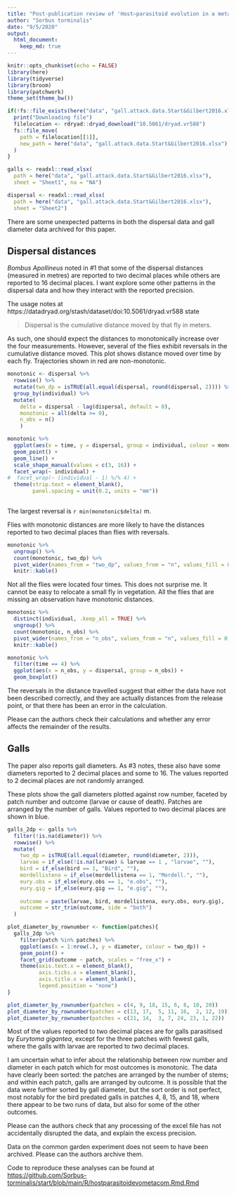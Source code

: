 ```yaml
---
title: "Post-publication review of 'Host–parasitoid evolution in a metacommunity'"
author: "Sorbus torminalis"
date: "9/5/2020"
output:
  html_document:
    keep_md: true
---
```


```r
knitr::opts_chunk$set(echo = FALSE)
library(here)
library(tidyverse)
library(broom)
library(patchwork)
theme_set(theme_bw())
```

```r
if(!fs::file_exists(here("data", "gall.attack.data.Start&Gilbert2016.xlsx"))){
  print("Downloading file")
  filelocation <- rdryad::dryad_download("10.5061/dryad.vr588")
  fs::file_move(
    path = filelocation[[1]], 
    new_path = here("data", "gall.attack.data.Start&Gilbert2016.xlsx")
  ) 
}
```

```r
galls <- readxl::read_xlsx(
  path = here("data", "gall.attack.data.Start&Gilbert2016.xlsx"), 
  sheet = "Sheet1", na = "NA")

dispersal <- readxl::read_xlsx(
  path = here("data", "gall.attack.data.Start&Gilbert2016.xlsx"), 
  sheet = "Sheet2")
```

There are some unexpected patterns in both the dispersal data and gall diameter data archived for this paper.

## Dispersal distances

_Bombus Apollineus_ noted in #1 that some of the dispersal distances (measured in metres) are reported to two decimal places while others are reported to 16 decimal places. 
I want explore some other patterns in the dispersal data and how they interact with the reported precision.

The usage notes at https://datadryad.org/stash/dataset/doi:10.5061/dryad.vr588 state

> Dispersal is the cumulative distance moved by that fly in meters.

As such, one should expect the distances to monotonically increase over the four measurements. 
However, several of the flies exhibit reversals in the cumulative distance moved.
This plot shows distance moved over time by each fly. 
Trajectories shown in red are non-monotonic.

```r
monotonic <- dispersal %>% 
  rowwise() %>% 
  mutate(two_dp = isTRUE(all.equal(dispersal, round(dispersal, 2)))) %>% 
  group_by(individual) %>% 
  mutate(
    delta = dispersal - lag(dispersal, default = 0),
    monotonic = all(delta >= 0), 
    n_obs = n()
    )  

monotonic %>% 
  ggplot(aes(x = time, y = dispersal, group = individual, colour = monotonic, shape = two_dp)) +
  geom_point() + 
  geom_line() +
  scale_shape_manual(values = c(3, 16)) +
  facet_wrap(~ individual) +
#  facet_wrap(~ (individual - 1) %/% 4) +
  theme(strip.text = element_blank(), 
        panel.spacing = unit(0.2, units = "mm"))
  
```

The largest reversal is `r min(monotonic$delta)` m.


Flies with monotonic distances are more likely to have the distances reported to two decimal places than flies with reversals.

```r
monotonic %>% 
  ungroup() %>% 
  count(monotonic, two_dp) %>% 
  pivot_wider(names_from = "two_dp", values_from = "n", values_fill = 0, names_prefix = "2 DP = ") %>% 
  knitr::kable()
```

Not all the flies were located four times.
This does not surprise me. 
It cannot be easy to relocate a small fly in vegetation.
All the flies that are missing an observation have monotonic distances.

```r
monotonic %>% 
  distinct(individual, .keep_all = TRUE) %>% 
  ungroup() %>% 
  count(monotonic, n_obs) %>% 
  pivot_wider(names_from = "n_obs", values_from = "n", values_fill = 0, names_prefix = "N = ") %>% 
  knitr::kable()

```

```r
monotonic %>% 
  filter(time == 4) %>% 
  ggplot(aes(x = n_obs, y = dispersal, group = n_obs)) +
  geom_boxplot()

```

The reversals in the distance travelled suggest that either the data have not been described correctly, and they are actually distances from the release point, or that there has been an error in the calculation.

Please can the authors check their calculations and whether any error affects the remainder of the results.

## Galls

The paper also reports gall diameters. 
As #3 notes, these also have some diameters reported to 2 decimal places and some to 16. 
The values reported to 2 decimal places are not randomly arranged. 

These plots show the gall diameters plotted against row number, faceted by patch number and outcome (larvae or cause of death).
Patches are arranged by the number of galls.
Values reported to two decimal places are shown in blue.

```r
galls_2dp <- galls %>% 
  filter(!is.na(diameter)) %>% 
  rowwise() %>% 
  mutate(
    two_dp = isTRUE(all.equal(diameter, round(diameter, 2))), 
    larvae = if_else(!is.na(larvae) & larvae == 1 , "larvae", ""),
    bird = if_else(bird == 1, "Bird", ""), 
    mordellistena = if_else(mordellistena == 1, "Mordell.", ""), 
    eury.obs = if_else(eury.obs == 1, "e.obs", ""),
    eury.gig = if_else(eury.gig == 1, "e.gig", ""),
  
    outcome = paste(larvae, bird, mordellistena, eury.obs, eury.gig),
    outcome = str_trim(outcome, side = "both")
  )

plot_diameter_by_rownumber <- function(patches){
  galls_2dp %>% 
    filter(patch %in% patches) %>%
    ggplot(aes(x = 1:nrow(.), y = diameter, colour = two_dp)) +
    geom_point() +
    facet_grid(outcome ~ patch, scales = "free_x") +
    theme(axis.text.x = element_blank(), 
          axis.ticks.x = element_blank(), 
          axis.title.x = element_blank(),
          legend.position = "none")
}

plot_diameter_by_rownumber(patches = c(4, 9, 18, 15, 6, 8, 10, 20)) 
plot_diameter_by_rownumber(patches = c(13, 17,  5, 11, 16,  2, 12, 19))
plot_diameter_by_rownumber(patches = c(21, 14,  3, 7, 24, 23, 1, 22))
```

Most of the values reported to two decimal places are for galls parasitised by _Eurytoma gigantea_, except for the three patches with fewest galls, where the galls with larvae are reported to two decimal places.

I am uncertain what to infer about the relationship between row number and diameter in each patch which for most outcomes is monotonic.
The data have clearly been sorted: the patches are arranged by the number of stems; and within each patch, galls are arranged by outcome.
It is possible that the data were further sorted by gall diameter, but the sort order is not perfect, most notably for the bird predated galls in patches 4, 8, 15, and 18, where there appear to be two runs of data, but also for some of the other outcomes.

Please can the authors check that any processing of the excel file has not accidentally disrupted the data, and explain the excess precision.

Data on the common garden experiment does not seem to have been archived. 
Please can the authors archive them.

Code to reproduce these analyses can be found at [https://github.com/Sorbus-torminalis/start/blob/main/R/hostparasitoidevometacom.Rmd.Rmd](https://github.com/Sorbus-torminalis/start/blob/main/R/hostparasitoidevometacom.Rmd)